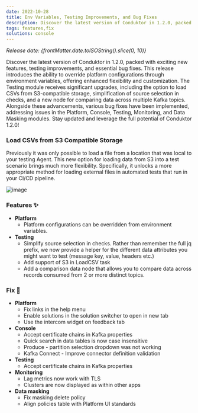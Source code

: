 ```yaml
---
date: 2022-10-28
title: Env Variables, Testing Improvements, and Bug Fixes
description: Discover the latest version of Conduktor in 1.2.0, packed with exciting new features, testing improvements, and essential bug fixes.
tags: features,fix
solutions: console
---
```


*Release date: {frontMatter.date.toISOString().slice(0, 10)}*

Discover the latest version of Conduktor in 1.2.0, packed with exciting new features, testing improvements, and essential bug fixes. This release introduces the ability to override platform configurations through environment variables, offering enhanced flexibility and customization. The Testing module receives significant upgrades, including the option to load CSVs from S3-compatible storage, simplification of source selection in checks, and a new node for comparing data across multiple Kafka topics. Alongside these advancements, various bug fixes have been implemented, addressing issues in the Platform, Console, Testing, Monitoring, and Data Masking modules. Stay updated and leverage the full potential of Conduktor 1.2.0!

### Load CSVs from S3 Compatible Storage

Previously it was only possible to load a file from a location that was local to your testing Agent. This new option for loading data from S3 into a test scenario brings much more flexibility. Specifically, it unlocks a more appropriate method for loading external files in automated tests that run in your CI/CD pipeline.

![image](/images/changelog/platform/testing-s3.png)

### Features ✨

- **Platform**
  - Platform configurations can be overridden from environment variables.
- **Testing**
  - Simplify source selection in checks. Rather than remember the full jq prefix, we now provide a helper for the different data attributes you might want to test (message key, value, headers etc.)
  - Add support of S3 in LoadCSV task
  - Add a comparison data node that allows you to compare data across records consumed from 2 or more distinct topics.

### Fix 🔨

- **Platform**
  - Fix links in the help menu
  - Enable solutions in the solution switcher to open in new tab
  - Use the intercom widget on feedback tab
- **Console**
  - Accept certificate chains in Kafka properties
  - Quick search in data tables is now case insensitive
  - Produce - partition selection dropdown was not working
  - Kafka Connect - Improve connector definition validation
- **Testing**
  - Accept certificate chains in Kafka properties
- **Monitoring**
  - Lag metrics now work with TLS
  - Clusters are now displayed as within other apps
- **Data masking**
  - Fix masking delete policy
  - Align policies table with Platform UI standards
